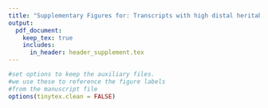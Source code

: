 ```yaml
---
title: "Supplementary Figures for: Transcripts with high distal heritability mediate genetic effects on complex metabolic traits"
output: 
  pdf_document:
    keep_tex: true
    includes:
      in_header: header_supplement.tex
---
```


```r
#set options to keep the auxiliary files. 
#we use these to reference the figure labels
#from the manuscript file
options(tinytex.clean = FALSE)
```

\beginsupplement


\begin{figure}[ht!]
\includegraphics[width=\textwidth]{Figures/Supp_Fig_Trait_Decomposition.pdf} 
\caption{Trait matrix decomposition. \textbf{A} The heat map 
shows the loadings of each trait onto each principal component 
of the trait matrix derived from $n = 471$ DO mice. The bars 
at the top show the percent variance explained for each principal 
component. \textbf{B} Traits plotted by the first and second 
principal components of the trait matrix. This view shows 
clustering of traits into insulin- and weight-related traits, 
lipid-related traits, and ex-vivo pancreatic measurements. 
Source data are provided as a Source Data file.
}
\label{fig:trait_decomp}
\end{figure}

\begin{figure}[ht!]
\includegraphics[width=\textwidth]{Figures/Supp_Fig_eQTL.pdf} 
\caption{Overview of eQTL analysis in DO mice. \textbf{A.} RNA seq 
samples from the four different tissues clustered by tissue. 
\textbf{B.-E.} eQTL maps are shown for (B) adipose tissue 
($n = 227$ females, $n = 241$ males), (C) liver ($n = 240$ females,
$n = 241$ males), (D) pancreatic islet ($n = 188$ females, $n = 
190$ males), and (E) skeletal muscle ($n = 235$ females, $n = 239$
males). The $x$-axis 
shows the position of the mapped eQTL, and the $y$-axis shows the 
physical position of the gene encoding each mapped transcript. 
Each dot represents an eQTL with a minimum LOD score of 8, which 
represents a genome-wide permutation-based threshold of p < 0.01. The 
dots on the diagonal are locally regulated eQTL for which the mapped 
eQTL is at the within 4Mb of the encoding gene. Dots off the diagonal 
are distally regulated eQTL for which the mapped eQTL is distant from 
the gene encoding the transcript. \textbf{F.} Comparison of the total 
number of local and distal eQTL with a minimum LOD score of 8 in each 
tissue. All tissues have comparable numbers of eQTL. Local eQTLs are 
much more numerous than distal eQTL. \textbf{G.} Counts of transcripts 
with local eQTL shared across multiple tissues. The majority of local 
eQTLs were shared across all four tissues. \textbf{H.} Counts of 
transcripts with distal eQTL shared across multiple tissues. The majority 
of distal eQTL were tissue-specific and not shared across multiple tissues. 
For both G and H, eQTL for a given transcript were considered shared in two 
tissues if they were within 4Mb of each other. Colored bars indicate the 
counts for individual tissues for easy of visualization. Source data are 
provided as a Source Data file.
}
\label{fig:eQTL}
\end{figure}

\begin{figure}[ht!]
\includegraphics[width=\textwidth]{Figures/Supp_Fig_transcript_load_comparison.pdf} 
\caption{Direct comparisons of transcript loadings across tissues also shown
in main Figure 4D. \textbf{A.}
Distributions of transcript loadings are shown as density curves and are 
differentially colored to indicate tissue. Transcripts in adipose tissue had 
both the largest positive and negative loadings. \textbf{B.} Direct comparison
of absolute values of transcript loadings across tissues. Transcripts in adipose
tissue had the largest loadings overall, while those in skeletal muscle had the
smallest. Source data are provided as a Source Data file. The data shown in this
figure are the same as in Fig 4D.
}
\label{fig:transcript_loading_comparison}
\end{figure}


\begin{figure}[ht!]
\includegraphics[width=\textwidth]{Figures/Supp_Fig_enrichments_GO.pdf} 
\caption{Bar plots showing normalized enrichment scores (NES) for GO 
terms as determined by fast gene score enrichment analysis (fgsea). 
Only the top 10 positive and top 10 negative scores are shown. Colors 
indicate tissue. The name beside each bar shows the name of each enriched 
GO term. The letters in parentheses indicate whether the term is from the 
biological process ontology (BP), the molecular function ontology (MF), 
or the cellular compartment ontology (CC). Source data are provided as a 
Source Data file.
}
\label{fig:top_enrich_go}
\end{figure}


\begin{figure}[ht!]
\includegraphics[width=\textwidth]{Figures/Supp_Fig_enrichments_KEGG.pdf} 
\caption{Bar plots showing normalized enrichment scores (NES) for KEGG 
pathways as determined by fast gene score enrichment analysis (fgsea). 
Only the top 10 positive and top 10 negative scores are shown. Colors 
indicate tissue. The name beside each bar shows the name of each enriched 
KEGG pathway. Source data are provided as a Source Data file.
}
\label{fig:top_enrich_kegg}
\end{figure}

\begin{figure}[ht!]
\includegraphics[width=\textwidth]{Figures/Supp_Fig_OxPhos.png} 
\caption{The KEGG pathway for oxidative phosphorylation in 
mice. Each element is colored based on its HDMA loading from adipose
tissue scaled to run from -1 to 1. Genes highlighted in green had 
negative loadings, and those highlighted in red had positive loadings. 
Almost the entire pathway was strongly negatively loaded indicating 
that increased expression of genes involved in oxidative phosphorylation
was associated with reduced MDI. Source data are provided as a Source 
Data file.
}
\label{fig:oxPhos}
\end{figure}


\begin{figure}[ht!]
\includegraphics[width=\textwidth]{Figures/Supp_Fig_TCA.png} 
\caption{The KEGG pathway for the TCA (citric acid) cycle in 
mice. Each element is colored based on its HDMA loading from adipose
tissue scaled to run from -1 to 1. Genes highlighted in green had 
negative loadings, and those highlighted in red had positive loadings. 
Many genes in the cycle were strongly negatively loaded indicating 
that increased expression of genes involved in the TCA cycle was 
associated with reduced MDI. Source data are provided as a Source 
Data file.
}
\label{fig:TCA_cycle}
\end{figure}


\begin{figure}[ht!]
\includegraphics[width=\textwidth]{Figures/Supp_Fig_Branched_Chain.png} 
\caption{The KEGG pathway for branched-chain amino acid degradation in 
mice. Each element is colored based on its HDMA loading from adipose
tissue scaled to run from -1 to 1. Genes highlighted in green had 
negative loadings, and those highlighted in red had positive loadings. 
Almost the entire pathway was strongly negatively loaded indicating 
that increased expression of genes involved in branched-chain amino acid 
degradation was associated with reduced MDI. Source data are provided as 
a Source Data file.
}
\label{fig:bcaa_degradation}
\end{figure}


\begin{figure}[ht!]
\includegraphics[width=\textwidth]{Figures/Supp_Fig_CC-RIX_Imputation.pdf} 
\caption{Validation of transcript imputation in the CC-RIX. 
\textbf{A.} Distributions of correlations between imputed and 
measured transcripts in the CC-RIX across tissues distinguished
by color. The arrows indicate the mean of each distribution. All 
distributions were skewed toward positive correlations and had 
positive means near a Pearson correlation ($r$) of 0.5. 
\textbf{B.} The relationship between the correlation between 
measured and imputed expression in the CC-RIX ($x$-axis) 
and eQTL LOD score. As expected, imputations are more
accurate for transcripts with strong local eQTL. \textbf{C.} 
Variance explained by local genotype in the DO (purple) and 
CC-RIX (green). Source data are provided as a Source Data file.
}
\label{fig:cc_imputation}
\end{figure}

\begin{figure}[ht!]
\includegraphics[width=\textwidth]{Figures/Supp_Fig_Adipose_all_cell_types.png} 
\caption{CMAP results using the adipose tissue composite transcript as 
an input. Table includes results from all cell types sorted with a 
$-\mathrm{log}_{10}(q) > 15$. The results are sorted by the correlation 
of the query to the input with the most negative results at the top. 
Colored text distinguishes cell and perturbation types to aid
visualization. Source data are provided as a Source Data file.
}
\label{fig:clue_adipose_all}
\end{figure}


\begin{figure}[ht!]
\includegraphics[width=\textwidth]{Figures/Supp_Fig_Islet_all_cell_types.png} 
\caption{CMAP results using the pancreatic islet tissue composite transcript 
as an input. Table includes results from all cell types sorted with a 
$-log_{10}(q) > 15$. The results are sorted by the correlation of the 
query to the input with the most negative results at the top. Colored 
text distinguishes cell and perturbation types to aid visualization. 
Source data are provided as a Source Data file.
}
\label{fig:clue_islet_all}
\end{figure}

\begin{figure}[ht!]
\includegraphics[width=\textwidth]{Figures/Supp_Fig_Adipose_ASC.png} 
\caption{CMAP results using the adipose tissue composite 
transcript as an input. Table includes the top 30 results derived
only from normal adipocytes (ASC) regardless of significance. 
The results are sorted by the correlation of the query to the input 
with the most negative results at the top. Colored text distinguishes 
cell and perturbation types to aid visualization. Source data are provided 
as a Source Data file.
}
\label{fig:clue_adipose_asc}
\end{figure}

\begin{figure}[ht!]
\includegraphics[width=\textwidth]{Figures/Supp_Fig_Islet_YAPC.png} 
\caption{CMAP results using the pancreatic islet composite 
transcript as an input. Table includes the top 30 results derived
only from YAPC cells, which are derived from pancreatic
carcinoma cells. Results are shown regardless of significance and
are sorted by the correlation of the query to the input 
with the most negative results at the top. Colored text 
distinguishes cell and perturbation types to aid visualization. 
Source data are provided as a Source Data file.
}
\label{fig:clue_islet_yapc}
\end{figure}

\begin{figure}[ht!]
\includegraphics[width=\textwidth]{Figures/Supp_Fig14_Nucb2_eQTL.pdf} 
\caption{Regulation of \textit{Nucb2} expression in islet. \textit{Nucb2} 
is encoded on mouse chromosome 7 at 116.5 Mb (red arrow). Expression 
levels of \textit{Nucb2} in islets was 69\%. This LOD score trace 
shows that there is no local eQTL at the position of the gene, nor 
any strong distal eQTLs. The horizontal dashed line shows the 
genome-wide FDR threshold of 0.01. Source data are provided as 
a Source Data file.
}
\label{fig:Nucb2_eqtl}
\end{figure}